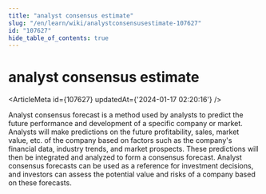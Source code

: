 ```yaml
---
title: "analyst consensus estimate"
slug: "/en/learn/wiki/analystconsensusestimate-107627"
id: "107627"
hide_table_of_contents: true
---
```



<Breadcrumbs current="analyst consensus estimate" />

# analyst consensus estimate

<ArticleMeta id={107627} updatedAt={'2024-01-17 02:20:16'} />
<div className='border-solid border-b border-t-0 my-4 border-[var(--ifm-color-gray-300)]' />

Analyst consensus forecast is a method used by analysts to predict the future performance and development of a specific company or market. Analysts will make predictions on the future profitability, sales, market value, etc. of the company based on factors such as the company's financial data, industry trends, and market prospects. These predictions will then be integrated and analyzed to form a consensus forecast. Analyst consensus forecasts can be used as a reference for investment decisions, and investors can assess the potential value and risks of a company based on these forecasts.
